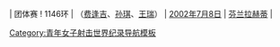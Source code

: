 | 团体赛
! 1146环
| {{CHN}}（[[费逢吉]]、[[孙琪]]、[[王瑞]]）
| [[2002年]][[7月8日]]
| [[芬兰]][[拉赫蒂]]
| {{ed|青年女子10米气手枪团体赛世界纪录}}
<noinclude>[[Category:青年女子射击世界纪录导航模板]]</noinclude>